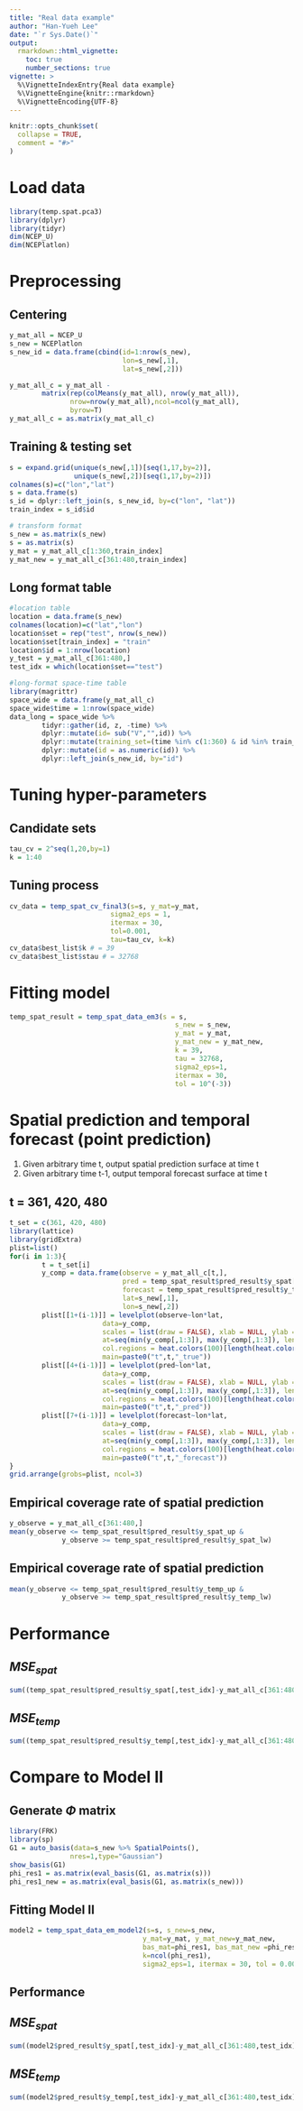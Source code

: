 ```yaml
---
title: "Real data example"
author: "Han-Yueh Lee"
date: "`r Sys.Date()`"
output:
  rmarkdown::html_vignette:
    toc: true
    number_sections: true
vignette: >
  %\VignetteIndexEntry{Real data example}
  %\VignetteEngine{knitr::rmarkdown}
  %\VignetteEncoding{UTF-8}
---
```


```r
knitr::opts_chunk$set(
  collapse = TRUE,
  comment = "#>"
)
```

# Load data  
```r
library(temp.spat.pca3)
library(dplyr)
library(tidyr)
dim(NCEP_U)
dim(NCEPlatlon)
```

# Preprocessing  
## Centering  
```r
y_mat_all = NCEP_U
s_new = NCEPlatlon
s_new_id = data.frame(cbind(id=1:nrow(s_new), 
                            lon=s_new[,1], 
                            lat=s_new[,2]))

y_mat_all_c = y_mat_all - 
        matrix(rep(colMeans(y_mat_all), nrow(y_mat_all)),
               nrow=nrow(y_mat_all),ncol=ncol(y_mat_all),
               byrow=T)
y_mat_all_c = as.matrix(y_mat_all_c)
```

## Training & testing set  
```r
s = expand.grid(unique(s_new[,1])[seq(1,17,by=2)],
                unique(s_new[,2])[seq(1,17,by=2)])
colnames(s)=c("lon","lat")
s = data.frame(s)
s_id = dplyr::left_join(s, s_new_id, by=c("lon", "lat"))
train_index = s_id$id

# transform format
s_new = as.matrix(s_new)
s = as.matrix(s)
y_mat = y_mat_all_c[1:360,train_index]
y_mat_new = y_mat_all_c[361:480,train_index]
```

## Long format table  
```r
#location table
location = data.frame(s_new)
colnames(location)=c("lat","lon")
location$set = rep("test", nrow(s_new))
location$set[train_index] = "train"
location$id = 1:nrow(location)
y_test = y_mat_all_c[361:480,]
test_idx = which(location$set=="test")

#long-format space-time table
library(magrittr)
space_wide = data.frame(y_mat_all_c)
space_wide$time = 1:nrow(space_wide)
data_long = space_wide %>%
        tidyr::gather(id, z, -time) %>%
        dplyr::mutate(id= sub("V","",id)) %>%
        dplyr::mutate(training_set=(time %in% c(1:360) & id %in% train_index)) %>%
        dplyr::mutate(id = as.numeric(id)) %>%
        dplyr::left_join(s_new_id, by="id")
```

# Tuning hyper-parameters  
## Candidate sets
```r
tau_cv = 2^seq(1,20,by=1)
k = 1:40
```

## Tuning process
```r
cv_data = temp_spat_cv_final3(s=s, y_mat=y_mat,
                         sigma2_eps = 1,
                         itermax = 30, 
                         tol=0.001, 
                         tau=tau_cv, k=k)
cv_data$best_list$k # = 39
cv_data$best_list$stau # = 32768
```

# Fitting model  
```r
temp_spat_result = temp_spat_data_em3(s = s, 
                                         s_new = s_new,
                                         y_mat = y_mat,
                                         y_mat_new = y_mat_new,
                                         k = 39,
                                         tau = 32768,
                                         sigma2_eps=1, 
                                         itermax = 30, 
                                         tol = 10^(-3))
```

# Spatial prediction and temporal forecast (point prediction)  

1. Given arbitrary time t, output spatial prediction surface at time t  
2. Given arbitrary time t-1, output temporal forecast surface at time t   

## t = 361, 420, 480  
```r
t_set = c(361, 420, 480)
library(lattice)
library(gridExtra)
plist=list()
for(i in 1:3){
        t = t_set[i]
        y_comp = data.frame(observe = y_mat_all_c[t,],
                            pred = temp_spat_result$pred_result$y_spat[t-360,],
                            forecast = temp_spat_result$pred_result$y_temp[t-360,],
                            lat=s_new[,1],
                            lon=s_new[,2])
        plist[[1+(i-1)]] = levelplot(observe~lon*lat, 
                       data=y_comp,
                       scales = list(draw = FALSE), xlab = NULL, ylab = NULL, 
                       at=seq(min(y_comp[,1:3]), max(y_comp[,1:3]), length.out=100),
                       col.regions = heat.colors(100)[length(heat.colors(100)):1], 
                       main=paste0("t",t,"_true"))
        plist[[4+(i-1)]] = levelplot(pred~lon*lat, 
                       data=y_comp,
                       scales = list(draw = FALSE), xlab = NULL, ylab = NULL, 
                       at=seq(min(y_comp[,1:3]), max(y_comp[,1:3]), length.out=100),
                       col.regions = heat.colors(100)[length(heat.colors(100)):1], 
                       main=paste0("t",t,"_pred"))
        plist[[7+(i-1)]] = levelplot(forecast~lon*lat, 
                       data=y_comp,
                       scales = list(draw = FALSE), xlab = NULL, ylab = NULL, 
                       at=seq(min(y_comp[,1:3]), max(y_comp[,1:3]), length.out=100),
                       col.regions = heat.colors(100)[length(heat.colors(100)):1], 
                       main=paste0("t",t,"_forecast"))
}
grid.arrange(grobs=plist, ncol=3)
```

## Empirical coverage rate of spatial prediction  
```r
y_observe = y_mat_all_c[361:480,]
mean(y_observe <= temp_spat_result$pred_result$y_spat_up &
             y_observe >= temp_spat_result$pred_result$y_spat_lw)
```

## Empirical coverage rate of spatial prediction  
```r
mean(y_observe <= temp_spat_result$pred_result$y_temp_up &
             y_observe >= temp_spat_result$pred_result$y_temp_lw)
```


# Performance  
## $MSE_{spat}$  
```r
sum((temp_spat_result$pred_result$y_spat[,test_idx]-y_mat_all_c[361:480,test_idx])^2)/(120*289)
```

## $MSE_{temp}$  
```r
sum((temp_spat_result$pred_result$y_temp[,test_idx]-y_mat_all_c[361:480,test_idx])^2)/(120*289)
```

# Compare to Model II  
## Generate $\Phi$ matrix  
```r
library(FRK)
library(sp)
G1 = auto_basis(data=s_new %>% SpatialPoints(),
               nres=1,type="Gaussian")
show_basis(G1)
phi_res1 = as.matrix(eval_basis(G1, as.matrix(s)))
phi_res1_new = as.matrix(eval_basis(G1, as.matrix(s_new)))
```

## Fitting Model II
```r
model2 = temp_spat_data_em_model2(s=s, s_new=s_new, 
                                 y_mat=y_mat, y_mat_new=y_mat_new,
                                 bas_mat=phi_res1, bas_mat_new =phi_res1_new ,
                                 k=ncol(phi_res1), 
                                 sigma2_eps=1, itermax = 30, tol = 0.001)
```

## Performance  
## $MSE_{spat}$  
```r
sum((model2$pred_result$y_spat[,test_idx]-y_mat_all_c[361:480,test_idx])^2)/(120*289)
```

## $MSE_{temp}$  
```r
sum((model2$pred_result$y_temp[,test_idx]-y_mat_all_c[361:480,test_idx])^2)/(120*289)
```

